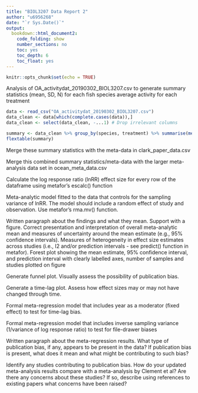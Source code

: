 ```yaml
---
title: "BIOL3207 Data Report 2"
author: "u6956268"
date: "`r Sys.Date()`"
output: 
  bookdown::html_document2:
    code_folding: show
    number_sections: no
    toc: yes
    toc_depth: 6
    toc_float: yes
---
```


```r
knitr::opts_chunk$set(echo = TRUE)
```


Analysis of OA_activitydat_20190302_BIOL3207.csv to generate summary statistics (mean, SD, N) for each fish species average activity for each treatment
```r
data <- read_csv("OA_activitydat_20190302_BIOL3207.csv")
data_clean <- data[which(complete.cases(data)),]
data_clean <- select(data_clean, -...1) # Drop irrelevant columns

summary <- data_clean %>% group_by(species, treatment) %>% summarise(mean(activity), sd(activity), n())
flextable(summary)
```

Merge these summary statistics with the meta-data in clark_paper_data.csv

Merge this combined summary statistics/meta-data with the larger meta-analysis data set in ocean_meta_data.csv

Calculate the log response ratio (lnRR) effect size for every row of the dataframe using metafor’s escalc() function

Meta-analytic model fitted to the data that controls for the sampling variance of lnRR. The model should include a random effect of study and observation. Use metafor’s rma.mv() function.

Written paragraph about the findings and what they mean. Support with a figure. Correct presentation and interpretation of overall meta-analytic mean and measures of uncertainty around the mean estimate (e.g., 95% confidence intervals). Measures of heterogeneity in effect size estimates across studies (i.e., I2 and/or prediction intervals - see predict() function in metafor). Forest plot showing the mean estimate, 95% confidence interval, and prediction interval with clearly labelled axes, number of samples and studies plotted on figure

Generate funnel plot. Visually assess the possibility of publication bias.

Generate a time-lag plot. Assess how effect sizes may or may not have changed through time.

Formal meta-regression model that includes year as a moderator (fixed effect) to test for time-lag bias.

Formal meta-regression model that includes inverse sampling variance (1/variance of log response ratio) to test for file-drawer biases

Written paragraph about the meta-regression results. What type of publication bias, if any, appears to be present in the data? If publication bias is present, what does it mean and what might be contributing to such bias?

Identify any studies contributing to publication bias. How do your updated meta-analysis results compare with a meta-analysis by Clement et al? Are there any concerns about these studies? If so, describe using references to existing papers what concerns have been raised?

